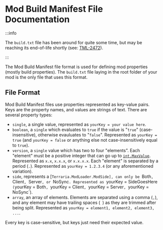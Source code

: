 
# Mod Build Manifest File Documentation

:::info

The `build.txt` file has been around for quite some time, but may be reaching its end-of-life shortly (see: [TML-2472](https://github.com/tModLoader/tModLoader/pull/2472)).

:::

The Mod Build Manifest file format is used for defining mod properties (mostly build properties). The `build.txt` file laying in the root folder of your mod is the only file that uses this format.

<!--
## Early History

Recorded below is a brief history of data before the `build.txt` file was introduced, and how it worked when it was first introduced.

### v0.1.0

Prior to a manifest file, the [`Terraria.ModLoader.Mod`](/docs/tmodloader/asm/terraria/modloader/mod) class had a `Name`, `Version`, and `Author` property (all of which being `string`s).

### v0.3.0

Instead of managing values in your mod's main class, `build.txt` was added with only five fields:

- `dllReferences`
- `modReferences`
- `author`
- `version`
- `displayName`

It was very primitive in its original conception; little has changed regarding how data is loaded, and it has pretty much only grown since v0.3.0.
-->

## File Format

Mod Build Manifest files use properties represented as key-value pairs. Keys are the property names, and values are strings of text. There are several property types:

- `single`, a single value, represented as `yourKey = your value here`.
- `boolean`, a `single` which evaluates to `true` if the value is "`true`" (case-insensitive), otherwise evauluates to "`false`". Represented as `yourKey = true` (and `yourKey = false` or anything else not case-insensitively equal to `true`).
- `version`, a `single` value which has two to four "elements". Each "element" must be a positive integer that can go up to [`int.MaxValue`](https://docs.microsoft.com/en-us/dotnet/api/system.int32.maxvalue?view=net-6.0). Represented as `x.x`, `x.x.x`, or `x.x.x.x`. Each "element" is separated by a period (`.`). Represented as `yourKey = 1.2.3.4` (or any aforementioned variation).
- `side`, represents a [`Terraria.ModLoader.ModSide], can only be `Both`, `Client`, `Server`, or `NoSync`. Represented as `yourKey = SideGoesHere` (`yourKey = Both`, `yourKey = Client`, `yourKey = Server`, `yourKey = NoSync`).
- `array`, an array of elements. Elements are separated using a comma (`,`), and any element may have trailing spaces (` `) as they are trimmed after being split. Represented as `yourKey = element1, element2, element3, ...`.

Every key is case-sensitive, but keys just need their expected value.

<Tabs>
  <TabItem value="v0.8.3.1" label="v0.8.3.1+ (Latest)">
    <BuildTable version={6} />
  </TabItem>
  <TabItem value="v0.8.1.1" label="v0.8.1.1">
    <BuildTable version={5} />
  </TabItem>
  <TabItem value="v0.8.0" label="v0.8.0">
    <BuildTable version={4} />
  </TabItem>
  <TabItem value="v0.7.1" label="v0.7.1">
    <BuildTable version={3} />
  </TabItem>
  <TabItem value="v0.7.0" label="v0.7.0">
    <BuildTable version={2} />
  </TabItem>
  <TabItem value="v0.6.0" label="v0.6.0">
    <BuildTable version={1} />
  </TabItem>
  <TabItem value="v0.3.0" label="v0.3.0">
    <BuildTable version={0} />
  </TabItem>
</Tabs>
